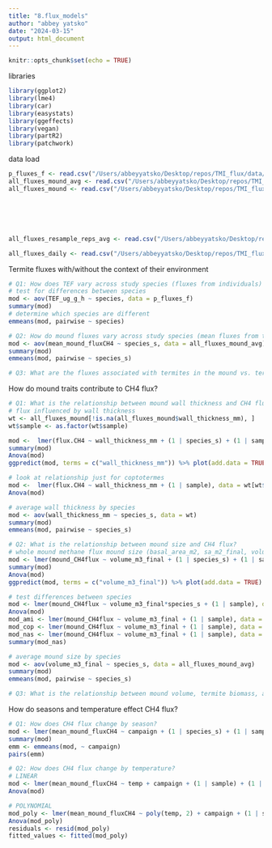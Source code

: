 ```yaml
---
title: "8.flux_models"
author: "abbey yatsko"
date: "2024-03-15"
output: html_document
---
```


```r
knitr::opts_chunk$set(echo = TRUE)
```

libraries
```r
library(ggplot2)
library(lme4)
library(car)
library(easystats)
library(ggeffects)
library(vegan)
library(partR2)
library(patchwork)
```

data load 
```r
p_fluxes_f <- read.csv("/Users/abbeyyatsko/Desktop/repos/TMI_flux/data/finalfluxes/p_fluxes_f.csv")
all_fluxes_mound_avg <- read.csv("/Users/abbeyyatsko/Desktop/repos/TMI_flux/data/finalfluxes/all_fluxes_mound_avg.csv")
all_fluxes_mound <- read.csv("/Users/abbeyyatsko/Desktop/repos/TMI_flux/data/finalfluxes/all_fluxes_mound.csv")






all_fluxes_resample_reps_avg <- read.csv("/Users/abbeyyatsko/Desktop/repos/TMI_flux/data/finalfluxes/all_fluxes_resample_reps_avg.csv")

all_fluxes_daily <- read.csv("/Users/abbeyyatsko/Desktop/repos/TMI_flux/data/finalfluxes/all_daily_fluxes.csv")

```

Termite fluxes with/without the context of their environment
```r
# Q1: How does TEF vary across study species (fluxes from individuals)
# test for differences between species 
mod <- aov(TEF_ug_g_h ~ species, data = p_fluxes_f)
summary(mod)
# determine which species are different
emmeans(mod, pairwise ~ species)

# Q2: How do mound fluxes vary across study species (mean fluxes from the mound)
mod <- aov(mean_mound_fluxCH4 ~ species_s, data = all_fluxes_mound_avg)
summary(mod)
emmeans(mod, pairwise ~ species_s)

# Q3: What are the fluxes associated with termites in the mound vs. termites outside mound

```

How do mound traits contribute to CH4 flux? 
```r
# Q1: What is the relationship between mound wall thickness and CH4 flux? 
# flux influenced by wall thickness
wt <- all_fluxes_mound[!is.na(all_fluxes_mound$wall_thickness_mm), ]
wt$sample <- as.factor(wt$sample)

mod <-  lmer(flux.CH4 ~ wall_thickness_mm + (1 | species_s) + (1 | sample), data = wt)
summary(mod)
Anova(mod)
ggpredict(mod, terms = c("wall_thickness_mm")) %>% plot(add.data = TRUE)

# look at relationship just for coptotermes
mod <-  lmer(flux.CH4 ~ wall_thickness_mm + (1 | sample), data = wt[wt$species_s == "C. acinaciformis",])
Anova(mod)

# average wall thickness by species
mod <- aov(wall_thickness_mm ~ species_s, data = wt)
summary(mod)
emmeans(mod, pairwise ~ species_s)

# Q2: What is the relationship between mound size and CH4 flux? 
# whole mound methane flux mound size (basal_area_m2, sa_m2_final, volume_m3_final)
mod <- lmer(mound_CH4flux ~ volume_m3_final + (1 | species_s) + (1 | sample), data = all_fluxes_mound_avg)
summary(mod)
Anova(mod)
ggpredict(mod, terms = c("volume_m3_final")) %>% plot(add.data = TRUE)

# test differences between species 
mod <- lmer(mound_CH4flux ~ volume_m3_final*species_s + (1 | sample), data = all_fluxes_mound_avg)
Anova(mod)
mod_ami <- lmer(mound_CH4flux ~ volume_m3_final + (1 | sample), data = all_fluxes_mound_avg[all_fluxes_mound_avg$species_s =="A. laurensis",])
mod_cop <- lmer(mound_CH4flux ~ volume_m3_final + (1 | sample), data = all_fluxes_mound_avg[all_fluxes_mound_avg$species_s =="C. acinaciformis",])
mod_nas <- lmer(mound_CH4flux ~ volume_m3_final + (1 | sample), data = all_fluxes_mound_avg[all_fluxes_mound_avg$species_s =="N. magnus",])
summary(mod_nas)

# average mound size by species
mod <- aov(volume_m3_final ~ species_s, data = all_fluxes_mound_avg)
summary(mod)
emmeans(mod, pairwise ~ species_s)

# Q3: What is the relationship between mound volume, termite biomass, and CH4 flux? 

```

How do seasons and temperature effect CH4 flux?
```r
# Q1: How does CH4 flux change by season?
mod <- lmer(mean_mound_fluxCH4 ~ campaign + (1 | species_s) + (1 | sample), data = all_fluxes_seasonal_avg)
summary(mod)
emm <- emmeans(mod, ~ campaign)
pairs(emm)

# Q2: How does CH4 flux change by temperature?
# LINEAR
mod <- lmer(mean_mound_fluxCH4 ~ temp + campaign + (1 | sample) + (1 | species_s), data = all_fluxes_seasonal_avg)
Anova(mod)

# POLYNOMIAL 
mod_poly <- lmer(mean_mound_fluxCH4 ~ poly(temp, 2) + campaign + (1 | sample) + (1 | species_s), data = all_fluxes_seasonal_avg)
Anova(mod_poly)
residuals <- resid(mod_poly)
fitted_values <- fitted(mod_poly)
```

